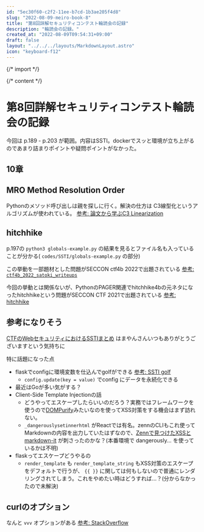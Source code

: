 ```yaml
---
id: "5ec30f60-c2f2-11ee-b7cd-1b3ae205f4d8"
slug: "2022-08-09-meiro-book-8"
title: "第8回詳解セキュリティコンテスト輪読会の記録"
description: "輪読会の記録。"
created_at: "2022-08-09T09:54:31+09:00"
draft: false
layout: "../../../layouts/MarkdownLayout.astro"
icon: "keyboard-f12"
---
```


{/* import */}


{/* content */}

# 第8回詳解セキュリティコンテスト輪読会の記録

今回は p.189 - p.203 が範囲。内容はSSTI。dockerでスッと環境が立ち上がるのであまり詰まりポイントや疑問ポイントがなかった。

## 10章

## MRO Method Resolution Order

Pythonのメソッド呼び出しは親を探しに行く。解決の仕方は C3線型化というアルゴリズムが使われている。 [参考: 論文から学ぶC3 Linearization](https://zenn.dev/shinsa82/articles/c3-linearization)

## hitchhike

p.197の `python3 globals-example.py` の結果を見るとファイル名も入っていることが分かる( `codes/SSTI/globals-example.py` の部分)

この挙動を一部題材とした問題がSECCON ctf4b 2022で出題されている [参考: `ctf4b_2022_satoki_writeups`](https://github.com/satoki/ctf4b_2022_satoki_writeups/tree/master/misc/hitchhike4b)

今回の挙動とは関係ないが、PythonのPAGER関連でhitchhike4bの元ネタになったhitchhikeという問題がSECCON CTF 2021で出題されている [参考: hitchhike](https://ptr-yudai.hatenablog.com/entry/2021/12/19/232158#Misc-227pts-hitchhike)

## 参考になりそう

[CTFのWebセキュリティにおけるSSTIまとめ](https://blog.hamayanhamayan.com/entry/2021/12/15/225142) はまやんさんいつもありがとうございますという気持ちに

特に話題になった点

- flaskでconfigに環境変数を仕込んでgolfができる [参考: SSTI golf](https://nanimokangaeteinai.hateblo.jp/entry/2022/07/21/200947#Web-100-SSTI-Golf-223-solves)
  - `config.update(key = value)` でconfig にデータを永続化できる
- 最近はGoが多い気がする？
- Client-Side Template Injectionの話
  - どうやってエスケープしたらいいのだろう？実務ではフレームワークを使うので[DOMPurify](https://github.com/cure53/DOMPurify)みたいなのを使ってXSS対策をする機会はまず訪れない。
  - `_dangerouslysetinnerhtml` がReactでは有名。zennのCLIもこれ使ってMarkdownの内容を出力していたはずなので、[Zennで見つけたXSSとmarkdown-it](https://zenn.dev/ooooooo_q/articles/zenn_and_markdown_it) が刺さったのかな？(本番環境で dangerously... を使っているかは不明)
- flaskってエスケープどうやるの
  - `render_template` も `render_template_string` もXSS対策のエスケープをデフォルトで行うが、 `{{ }}` に関しては何もしないので普通にレンダリングされてしまう。これをやめたい時はどうすれば...？(分からなかったので未解決)
  
## curlのオプション

なんと `vvv` オプションがある [参考: StackOverflow](https://stackoverflow.com/questions/24402473/what-is-meaning-of-vvv-option-in-curl-request)
